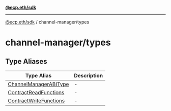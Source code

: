 [**@ecp.eth/sdk**](../../index.mdx)

***

[@ecp.eth/sdk](/sdk-reference/index.mdx) / channel-manager/types

# channel-manager/types

## Type Aliases

| Type Alias | Description |
| ------ | ------ |
| [ChannelManagerABIType](/sdk-reference/channel-manager/types/type-aliases/ChannelManagerABIType.mdx) | - |
| [ContractReadFunctions](/sdk-reference/channel-manager/types/type-aliases/ContractReadFunctions.mdx) | - |
| [ContractWriteFunctions](/sdk-reference/channel-manager/types/type-aliases/ContractWriteFunctions.mdx) | - |

